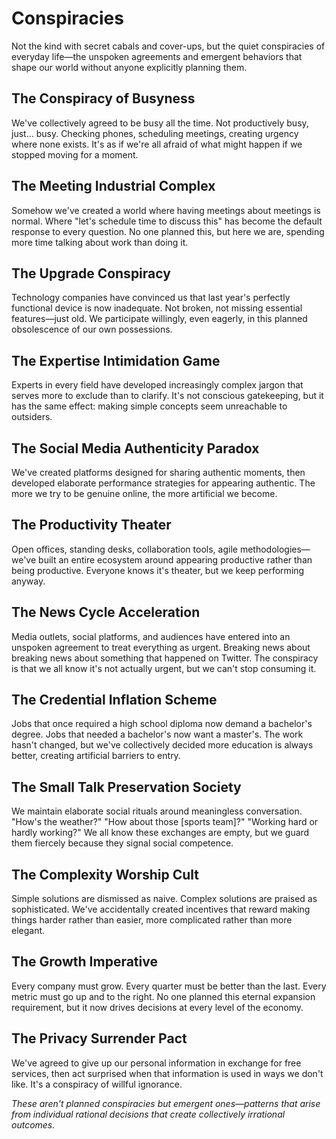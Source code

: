 # Conspiracies

Not the kind with secret cabals and cover-ups, but the quiet conspiracies of everyday life—the unspoken agreements and emergent behaviors that shape our world without anyone explicitly planning them.

## The Conspiracy of Busyness

We've collectively agreed to be busy all the time. Not productively busy, just... busy. Checking phones, scheduling meetings, creating urgency where none exists. It's as if we're all afraid of what might happen if we stopped moving for a moment.

## The Meeting Industrial Complex

Somehow we've created a world where having meetings about meetings is normal. Where "let's schedule time to discuss this" has become the default response to every question. No one planned this, but here we are, spending more time talking about work than doing it.

## The Upgrade Conspiracy

Technology companies have convinced us that last year's perfectly functional device is now inadequate. Not broken, not missing essential features—just old. We participate willingly, even eagerly, in this planned obsolescence of our own possessions.

## The Expertise Intimidation Game

Experts in every field have developed increasingly complex jargon that serves more to exclude than to clarify. It's not conscious gatekeeping, but it has the same effect: making simple concepts seem unreachable to outsiders.

## The Social Media Authenticity Paradox

We've created platforms designed for sharing authentic moments, then developed elaborate performance strategies for appearing authentic. The more we try to be genuine online, the more artificial we become.

## The Productivity Theater

Open offices, standing desks, collaboration tools, agile methodologies—we've built an entire ecosystem around appearing productive rather than being productive. Everyone knows it's theater, but we keep performing anyway.

## The News Cycle Acceleration

Media outlets, social platforms, and audiences have entered into an unspoken agreement to treat everything as urgent. Breaking news about breaking news about something that happened on Twitter. The conspiracy is that we all know it's not actually urgent, but we can't stop consuming it.

## The Credential Inflation Scheme

Jobs that once required a high school diploma now demand a bachelor's degree. Jobs that needed a bachelor's now want a master's. The work hasn't changed, but we've collectively decided more education is always better, creating artificial barriers to entry.

## The Small Talk Preservation Society

We maintain elaborate social rituals around meaningless conversation. "How's the weather?" "How about those [sports team]?" "Working hard or hardly working?" We all know these exchanges are empty, but we guard them fiercely because they signal social competence.

## The Complexity Worship Cult

Simple solutions are dismissed as naive. Complex solutions are praised as sophisticated. We've accidentally created incentives that reward making things harder rather than easier, more complicated rather than more elegant.

## The Growth Imperative

Every company must grow. Every quarter must be better than the last. Every metric must go up and to the right. No one planned this eternal expansion requirement, but it now drives decisions at every level of the economy.

## The Privacy Surrender Pact

We've agreed to give up our personal information in exchange for free services, then act surprised when that information is used in ways we don't like. It's a conspiracy of willful ignorance.

*These aren't planned conspiracies but emergent ones—patterns that arise from individual rational decisions that create collectively irrational outcomes.*
